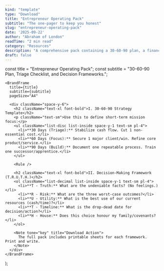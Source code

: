 ```yaml
---
kind: "template"
type: "Download"
title: "Entrepreneur Operating Pack"
subtitle: "The one-pager to keep you honest" 
slug: "entrepreneur-operating-pack"
date: '2025-09-22'
author: "Abraham of London"
readTime: "2 min read"
category: "Resources"
description: "A comprehensive pack containing a 30-60-90 plan, a financial triage checklist, and key decision-making frameworks."
draft: false
---
```



  const title = "Entrepreneur Operating Pack";
  const subtitle = "30-60-90 Plan, Triage Checklist, and Decision Frameworks.";

    <BrandFrame
      title={title}
      subtitle={subtitle}
      pageSize="A4"

> 
      <div className="space-y-6">
        <h2 className="text-xl font-bold">I. 30-60-90 Strategy Template</h2>
        <p className="text-sm">Use this to define short-term mission focus:</p>
        <ul className="list-disc list-inside space-y-1 text-sm pl-4">
          <li>**30 Days (Triage):** Stabilize cash flow. Cut 1 non-essential cost.</li>
          <li>**60 Days (Focus):** Secure 1 major client/win. Refine core product/service.</li>
          <li>**90 Days (Build):** Document one repeatable process. Train one successor/apprentice.</li>
        </ul>
        
        <Rule />

        <h2 className="text-xl font-bold">II. Decision-Making Framework (T.R.U.T.H.)</h2>
        <ol className="list-decimal list-inside space-y-1 text-sm pl-4">
          <li>**T - Truth:** What are the undeniable facts? (No feelings.)</li>
          <li>**R - Risk:** What are the three worst-case outcomes?</li>
          <li>**U - Utility:** What is the best use of our current resources (cash/time)?</li>
          <li>**T - Timeline:** What is the drop-dead date for decision/action?</li>
          <li>**H - House:** Does this choice honour my family/covenants?</li>
        </ol>
        
        <Note tone="key" title="Download Action">
          The full pack includes printable sheets for each framework. Print and write.
        </Note>
      </div>
    </BrandFrame>
  );


